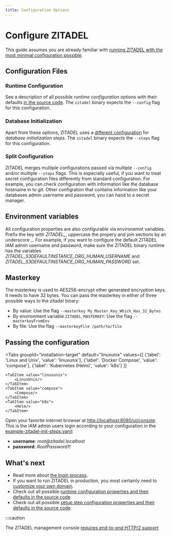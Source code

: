 ```yaml
---
title: Configuration Options
---
```



# Configure ZITADEL

This guide assumes you are already familiar with [running ZITADEL with the most minimal configuration possible](/docs/guides/deploy/self-hosted).

## Configuration Files

### Runtime Configuration
See a description of all possible _runtime configuration_ options with their defaults [in the source code](https://github.com/zitadel/zitadel/blob/v2-alpha/cmd/defaults.yaml).
The `zitadel` binary expects the `--config` flag for this configuration.

### Database Initialization
Apart from these options, ZITADEL uses a [different configuration](https://github.com/zitadel/zitadel/blob/v2-alpha/cmd/admin/setup/steps.yaml) for _database initialization steps_.
The `zitadel` binary expects the `--steps` flag for this configuration.

### Split Configuration
ZITADEL merges multiple configurations passed via multiple `--config` and/or multiple `--steps` flags.
This is especially useful, if you want to treat secret configuration files differently from standard configuration.
For example, you can check configuration with information like the database hostname in to git.
Other configration that contains information like your databases admin username and password, you can hand to a secret manager.

## Environment variables

All configuration properties are also configurable via environemnt variables.
Prefix the key with *ZITADEL\_*, uppercase the propery and join sections by an underscore _.
For example, if you want to configure the default ZITADEL IAM admin username and password, make sure the ZITADEL binary runtime has the variables *ZITADEL_S3DEFAULTINSTANCE_ORG_HUMAN_USERNAME* and *ZITADEL_S3DEFAULTINSTANCE_ORG_HUMAN_PASSWORD* set.

## Masterkey

The masterkey is used to AES256-encrypt other generated encryption keys.
It needs to have 32 bytes.
You can pass the masterkey in either of three possible ways to the zitadel binary:
- By value: Use the flag `--masterkey My_Master_Key_Which_Has_32_Bytes`
- By environment variable `ZITADEL_MASTERKEY`: Use the flag `--masterkeyFromEnv`
- By file: Use the flag `--masterkeyFile /path/to/file`

## Passing the configuration

<Tabs
    groupId="installation-target"
    default="linuxunix"
    values={[
        {'label': 'Linux and Unix', 'value': 'linuxunix'},
        {'label': 'Docker Compose', 'value': 'compose'},
        {'label': 'Kubernetes (Helm)', 'value': 'k8s'}
    ]}
>
    <TabItem value="linuxunix">
        <LinuxUnix/>
    </TabItem>
    <TabItem value="compose">
        <Compose/>
    </TabItem>
    <TabItem value="k8s">
        <Helm/>
    </TabItem>
</Tabs>

Open your favorite internet browser at [http://localhost:8080/ui/console](http://localhost:8080/ui/console).
This is the IAM admin users login according to your configuration in the [example-zitadel-init-steps.yaml](./example-zitadel-init-steps.yaml):
- **username**: *root@<span></span>zitadel.localhost*
- **password**: *RootPassword1!*

## What's next

- Read more about [the login process](../../../manuals/user-login).
- If you want to run ZITADEL in production, you most certainly need to [customize your own domain](./custom-domain).
- Check out all possible [runtime configuration properties and their defaults in the source code](https://github.com/zitadel/zitadel/blob/v2-alpha/cmd/defaults.yaml)
- Check out all possible [setup step configuration properties and their defaults in the source code](https://github.com/zitadel/zitadel/blob/v2-alpha/cmd/setup/steps.yaml)

:::caution

<!-- TODO: Better mark the link in the UI -->
The ZITADEL management console [requires end-to-end HTTP/2 support](/docs/guides/manage/self-hosted/http2)

